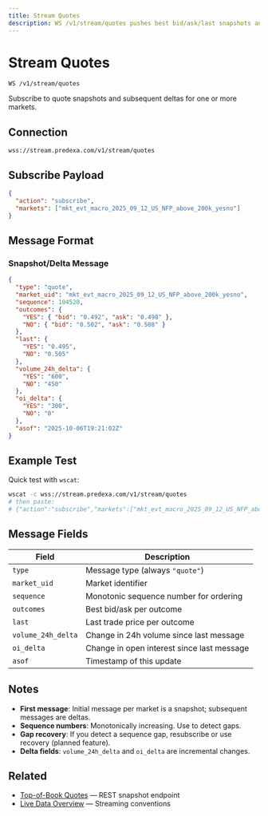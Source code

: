 ```yaml
---
title: Stream Quotes
description: WS /v1/stream/quotes pushes best bid/ask/last snapshots and deltas with monotonic sequence numbers.
---
```


# Stream Quotes

```
WS /v1/stream/quotes
```

Subscribe to quote snapshots and subsequent deltas for one or more markets.

## Connection

```
wss://stream.predexa.com/v1/stream/quotes
```

## Subscribe Payload

```json
{
  "action": "subscribe",
  "markets": ["mkt_evt_macro_2025_09_12_US_NFP_above_200k_yesno"]
}
```

## Message Format

### Snapshot/Delta Message

```json
{
  "type": "quote",
  "market_uid": "mkt_evt_macro_2025_09_12_US_NFP_above_200k_yesno",
  "sequence": 104520,
  "outcomes": {
    "YES": { "bid": "0.492", "ask": "0.498" },
    "NO": { "bid": "0.502", "ask": "0.508" }
  },
  "last": {
    "YES": "0.495",
    "NO": "0.505"
  },
  "volume_24h_delta": {
    "YES": "600",
    "NO": "450"
  },
  "oi_delta": {
    "YES": "300",
    "NO": "0"
  },
  "asof": "2025-10-06T19:21:02Z"
}
```

## Example Test

Quick test with `wscat`:

```bash
wscat -c wss://stream.predexa.com/v1/stream/quotes
# then paste:
# {"action":"subscribe","markets":["mkt_evt_macro_2025_09_12_US_NFP_above_200k_yesno"]}
```

## Message Fields

| Field | Description |
|-------|-------------|
| `type` | Message type (always `"quote"`) |
| `market_uid` | Market identifier |
| `sequence` | Monotonic sequence number for ordering |
| `outcomes` | Best bid/ask per outcome |
| `last` | Last trade price per outcome |
| `volume_24h_delta` | Change in 24h volume since last message |
| `oi_delta` | Change in open interest since last message |
| `asof` | Timestamp of this update |

## Notes

- **First message**: Initial message per market is a snapshot; subsequent messages are deltas.
- **Sequence numbers**: Monotonically increasing. Use to detect gaps.
- **Gap recovery**: If you detect a sequence gap, resubscribe or use recovery (planned feature).
- **Delta fields**: `volume_24h_delta` and `oi_delta` are incremental changes.

## Related

- [Top-of-Book Quotes](/pages/live-data/quotes) — REST snapshot endpoint
- [Live Data Overview](/pages/live-data/overview) — Streaming conventions
